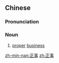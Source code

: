 ==Chinese==
{{zh-forms}}

===Pronunciation===
{{zh-pron
|m=zhèngshì
|c=zing3 si6
|mn=qz:chèng-sīr/xm,zz:chèng-sū
|cat=n
}}

===Noun===
{{zh-noun}}

# [[proper]] [[business]]

[[zh-min-nan:正事]]
[[zh:正事]]